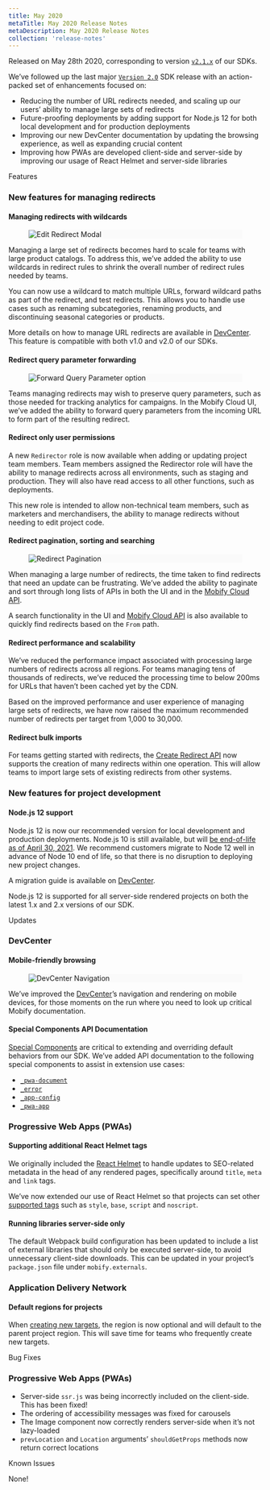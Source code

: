 ```yaml
---
title: May 2020
metaTitle: May 2020 Release Notes
metaDescription: May 2020 Release Notes
collection: 'release-notes'
---
```


Released on May 28th 2020, corresponding to version [`v2.1.x`](https://www.npmjs.com/package/progressive-web-sdk) of our SDKs.

We’ve followed up the last major [`Version 2.0`](/release-notes/archive/2020-04) SDK release with an action-packed set of enhancements focused on:
- Reducing the number of URL redirects needed, and scaling up our users’ ability to manage large sets of redirects
- Future-proofing deployments by adding support for Node.js 12 for both local development and for production deployments
- Improving our new DevCenter documentation by updating the browsing experience, as well as expanding crucial content
- Improving how PWAs are developed client-side and server-side by improving our usage of React Helmet and server-side libraries

<p class="c-label c--features">Features</p>

### New features for managing redirects

#### Managing redirects with wildcards
<figure class="u-text-align-center" style="background-color: #fafafa;">

![Edit Redirect Modal](images/edit-redirect.png)

</figure>

Managing a large set of redirects becomes hard to scale for teams with large product catalogs. To address this, we’ve added the ability to use wildcards in redirect rules to shrink the overall number of redirect rules needed by teams. 

You can now use a wildcard to match multiple URLs, forward wildcard paths as part of the redirect, and test redirects. This allows you to handle use cases such as renaming subcategories, renaming products, and discontinuing seasonal categories or products.

More details on how to manage URL redirects are available in [DevCenter](/how-to-guides/categories/design/using-url-redirects). This feature is compatible with both v1.0 and v2.0 of our SDKs.

#### Redirect query parameter forwarding
<figure class="u-text-align-center" style="background-color: #fafafa;">

![Forward Query Parameter option](images/forward-query-parameters.png)

</figure>

Teams managing redirects may wish to preserve query parameters, such as those needed for tracking analytics for campaigns. In the Mobify Cloud UI, we’ve added the ability to forward query parameters from the incoming URL to form part of the resulting redirect.

#### Redirect only user permissions
A new `Redirector` role is now available when adding or updating project team members. Team members assigned the Redirector role will have the ability to manage redirects across all environments, such as staging and production. They will also have read access to all other functions, such as deployments. 

This new role is intended to allow non-technical team members, such as marketers and merchandisers, the ability to manage redirects without needing to edit project code.

#### Redirect pagination, sorting and searching
<figure class="u-text-align-center" style="background-color: #fafafa;">

![Redirect Pagination](images/redirect-pagination.png)

</figure>

When managing a large number of redirects, the time taken to find redirects that need an update can be frustrating. We’ve added the ability to paginate and sort through long lists of APIs in both the UI and in the [Mobify Cloud API](https://dev.mobify.com/v2.x/apis-and-sdks/mobify-cloud-api#list-redirects).

A search functionality in the UI and [Mobify Cloud API](/apis-and-sdks/mobify-cloud-api#list-redirects) is also available to quickly find redirects based on the `From` path.

#### Redirect performance and scalability
We’ve reduced the performance impact associated with processing large numbers of redirects across all regions. For teams managing tens of thousands of redirects, we’ve reduced the processing time to below 200ms for URLs that haven’t been cached yet by the CDN.

Based on the improved performance and user experience of managing large sets of redirects, we have now raised the maximum recommended number of redirects per target from 1,000 to 30,000.

#### Redirect bulk imports
For teams getting started with redirects, the [Create Redirect API](/apis-and-sdks/mobify-cloud-api#create-redirect) now supports the creation of many redirects within one operation. This will allow teams to import large sets of existing redirects from other systems.

### New features for project development

#### Node.js 12 support
Node.js 12 is now our recommended version for local development and production deployments. Node.js 10 is still available, but will [be end-of-life as of April 30, 2021](https://nodejs.org/en/about/releases/). We recommend customers migrate to Node 12 well in advance of Node 10 end of life, so that there is no disruption to deploying new project changes.

A migration guide is available on [DevCenter](/how-to-guides/categories/upgrades-and-migrations/upgrading-to-node-js-12).

Node.js 12 is supported for all server-side rendered projects on both the latest 1.x and 2.x versions of our SDK.

<p class="c-label c--updates">Updates</p>

### DevCenter

#### Mobile-friendly browsing
<figure class="u-text-align-center" style="background-color: #fafafa;">

![DevCenter Navigation](images/devcenter-mobile.png)

</figure>

We’ve improved the [DevCenter](https://dev.mobify.com/)’s navigation and rendering on mobile devices, for those moments on the run where you need to look up critical Mobify documentation. 

#### Special Components API Documentation
[Special Components](/get-started/architecture/universal-react-rendering#special-components) are critical to extending and overriding default behaviors from our SDK. We’ve added API documentation to the following special components to assist in extension use cases:
- [`_pwa-document`](/apis-and-sdks/progressive-web-sdk/ssr/universal/components/_pwa-document)
- [`_error`](/apis-and-sdks/progressive-web-sdk/ssr/universal/components/_error)
- [`_app-config`](/apis-and-sdks/progressive-web-sdk/ssr/universal/components/_app-config)
- [`_pwa-app`](/apis-and-sdks/progressive-web-sdk/ssr/universal/components/_pwa-app)


### Progressive Web Apps (PWAs)

#### Supporting additional React Helmet tags
We originally included the [React Helmet](https://github.com/nfl/react-helmet/tree/5.2.0) to handle updates to SEO-related metadata in the head of any rendered pages, specifically around `title`, `meta` and `link` tags. 

We’ve now extended our use of React Helmet so that projects can set other [supported tags](https://github.com/nfl/react-helmet/blob/5.2.0/src/HelmetConstants.js#L7-L22) such as `style`, `base`, `script` and `noscript`.

#### Running libraries server-side only
The default Webpack build configuration has been updated to include a list of external libraries that should only be executed server-side, to avoid unnecessary client-side downloads. This can be updated in your project’s `package.json` file under `mobify.externals`.

### Application Delivery Network

#### Default regions for projects
When [creating new targets](/apis-and-sdks/mobify-cloud-api#create-target), the region is now optional and will default to the parent project region. This will save time for teams who frequently create new targets.

<p class="c-label c--bugs">Bug Fixes</p>

### Progressive Web Apps (PWAs)

- Server-side `ssr.js` was being incorrectly included on the client-side. This has been fixed!
- The ordering of accessibility messages was fixed for carousels
- The Image component now correctly renders server-side when it’s not lazy-loaded
- `prevLocation` and `Location` arguments’ `shouldGetProps` methods now return correct locations

<p class="c-label c--known">Known Issues</p>

None!
